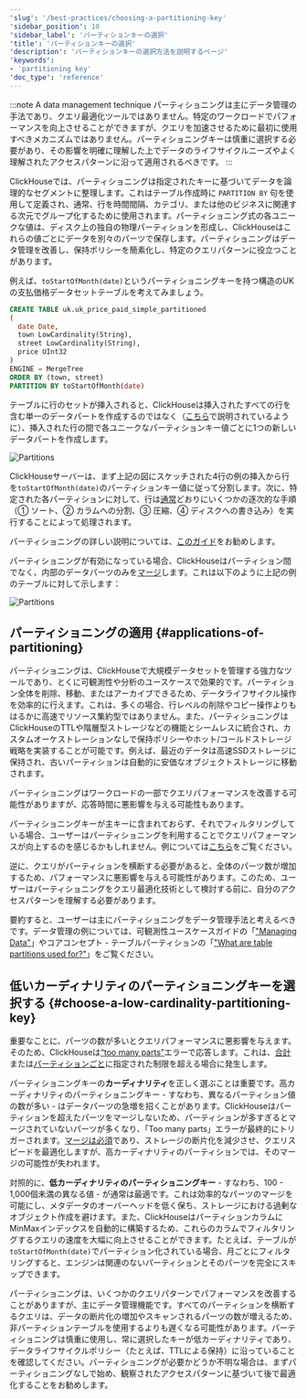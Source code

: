 ```yaml
---
'slug': '/best-practices/choosing-a-partitioning-key'
'sidebar_position': 10
'sidebar_label': 'パーティションキーの選択'
'title': 'パーティションキーの選択'
'description': 'パーティションキーの選択方法を説明するページ'
'keywords':
- 'partitioning key'
'doc_type': 'reference'
---
```



:::note A data management technique
パーティショニングは主にデータ管理の手法であり、クエリ最適化ツールではありません。特定のワークロードでパフォーマンスを向上させることができますが、クエリを加速させるために最初に使用すべきメカニズムではありません。パーティショニングキーは慎重に選択する必要があり、その影響を明確に理解した上でデータのライフサイクルニーズやよく理解されたアクセスパターンに沿って適用されるべきです。
:::

ClickHouseでは、パーティショニングは指定されたキーに基づいてデータを論理的なセグメントに整理します。これはテーブル作成時に `PARTITION BY` 句を使用して定義され、通常、行を時間間隔、カテゴリ、または他のビジネスに関連する次元でグループ化するために使用されます。パーティショニング式の各ユニークな値は、ディスク上の独自の物理パーティションを形成し、ClickHouseはこれらの値ごとにデータを別々のパーツで保存します。パーティショニングはデータ管理を改善し、保持ポリシーを簡素化し、特定のクエリパターンに役立つことがあります。

例えば、`toStartOfMonth(date)`というパーティショニングキーを持つ構造のUKの支払価格データセットテーブルを考えてみましょう。

```sql
CREATE TABLE uk.uk_price_paid_simple_partitioned
(
  date Date,
  town LowCardinality(String),
  street LowCardinality(String),
  price UInt32
)
ENGINE = MergeTree
ORDER BY (town, street)
PARTITION BY toStartOfMonth(date)
```

テーブルに行のセットが挿入されると、ClickHouseは挿入されたすべての行を含む単一のデータパートを作成するのではなく（[こちら](/operations/settings/settings#max_insert_block_size)で説明されているように）、挿入された行の間で各ユニークなパーティションキー値ごとに1つの新しいデータパートを作成します。

<Image img={partitions} size="lg" alt="Partitions" />

ClickHouseサーバーは、まず上記の図にスケッチされた4行の例の挿入から行を`toStartOfMonth(date)`のパーティションキー値に従って分割します。次に、特定された各パーティションに対して、行は[通常](/parts)どおりにいくつかの逐次的な手順（① ソート、② カラムへの分割、③ 圧縮、④ ディスクへの書き込み）を実行することによって処理されます。

パーティショニングの詳しい説明については、[このガイド](/partitions)をお勧めします。

パーティショニングが有効になっている場合、ClickHouseはパーティション間でなく、内部のデータパーツのみを[マージ](/merges)します。これは以下のように上記の例のテーブルに対して示します：

<Image img={merges_with_partitions} size="md" alt="Partitions" />

## パーティショニングの適用 {#applications-of-partitioning}

パーティショニングは、ClickHouseで大規模データセットを管理する強力なツールであり、とくに可観測性や分析のユースケースで効果的です。パーティション全体を削除、移動、またはアーカイブできるため、データライフサイクル操作を効率的に行えます。これは、多くの場合、行レベルの削除やコピー操作よりもはるかに高速でリソース集約型ではありません。また、パーティショニングはClickHouseのTTLや階層型ストレージなどの機能とシームレスに統合され、カスタムオーケストレーションなしで保持ポリシーやホット/コールドストレージ戦略を実装することが可能です。例えば、最近のデータは高速SSDストレージに保持され、古いパーティションは自動的に安価なオブジェクトストレージに移動されます。

パーティショニングはワークロードの一部でクエリパフォーマンスを改善する可能性がありますが、応答時間に悪影響を与える可能性もあります。

パーティショニングキーが主キーに含まれておらず、それでフィルタリングしている場合、ユーザーはパーティショニングを利用することでクエリパフォーマンスが向上するのを感じるかもしれません。例については[こちら](/partitions#query-optimization)をご覧ください。

逆に、クエリがパーティションを横断する必要があると、全体のパーツ数が増加するため、パフォーマンスに悪影響を与える可能性があります。このため、ユーザーはパーティショニングをクエリ最適化技術として検討する前に、自分のアクセスパターンを理解する必要があります。

要約すると、ユーザーは主にパーティショニングをデータ管理手法と考えるべきです。データ管理の例については、可観測性ユースケースガイドの「["Managing Data"](/observability/managing-data)」やコアコンセプト - テーブルパーティションの「["What are table partitions used for?"](/partitions#data-management)」をご覧ください。

## 低いカーディナリティのパーティショニングキーを選択する {#choose-a-low-cardinality-partitioning-key}

重要なことに、パーツの数が多いとクエリパフォーマンスに悪影響を与えます。そのため、ClickHouseは[“too many parts”](/knowledgebase/exception-too-many-parts)エラーで応答します。これは、[合計](/operations/settings/merge-tree-settings#max_parts_in_total)または[パーティションごと](/operations/settings/merge-tree-settings#parts_to_throw_insert)に指定された制限を超える場合に発生します。

パーティショニングキーの**カーディナリティ**を正しく選ぶことは重要です。高カーディナリティのパーティショニングキー - すなわち、異なるパーティション値の数が多い - はデータパーツの急増を招くことがあります。ClickHouseはパーティションを超えたパーツをマージしないため、パーティションが多すぎるとマージされていないパーツが多くなり、「Too many parts」エラーが最終的にトリガーされます。[マージは必須](/merges)であり、ストレージの断片化を減少させ、クエリスピードを最適化しますが、高カーディナリティのパーティションでは、そのマージの可能性が失われます。

対照的に、**低カーディナリティのパーティショニングキー** - すなわち、100 - 1,000個未満の異なる値 - が通常は最適です。これは効率的なパーツのマージを可能にし、メタデータのオーバーヘッドを低く保ち、ストレージにおける過剰なオブジェクト作成を避けます。また、ClickHouseはパーティションカラムにMinMaxインデックスを自動的に構築するため、これらのカラムでフィルタリングするクエリの速度を大幅に向上させることができます。たとえば、テーブルが`toStartOfMonth(date)`でパーティション化されている場合、月ごとにフィルタリングすると、エンジンは関連のないパーティションとそのパーツを完全にスキップできます。

パーティショニングは、いくつかのクエリパターンでパフォーマンスを改善することがありますが、主にデータ管理機能です。すべてのパーティションを横断するクエリは、データの断片化の増加やスキャンされるパーツの数が増えるため、非パーティションテーブルを使用するよりも遅くなる可能性があります。パーティショニングは慎重に使用し、常に選択したキーが低カーディナリティであり、データライフサイクルポリシー（たとえば、TTLによる保持）に沿っていることを確認してください。パーティショニングが必要かどうか不明な場合は、まずパーティショニングなしで始め、観察されたアクセスパターンに基づいて後で最適化することをお勧めします。
